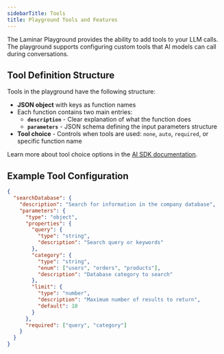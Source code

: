 ```yaml
---
sidebarTitle: Tools
title: Playground Tools and Features
---
```


The Laminar Playground provides the ability to add tools to your LLM calls. The playground supports configuring custom tools that AI models can call during conversations.

## Tool Definition Structure

Tools in the playground have the following structure:

- **JSON object** with keys as function names
- Each function contains two main entries:
  - **`description`** - Clear explanation of what the function does
  - **`parameters`** - JSON schema defining the input parameters structure
- **Tool choice** - Controls when tools are used: `none`, `auto`, `required`, or specific function name

Learn more about tool choice options in the [AI SDK documentation](https://ai-sdk.dev/docs/ai-sdk-core/tools-and-tool-calling#tool-choice).

## Example Tool Configuration

```json
{
  "searchDatabase": {
    "description": "Search for information in the company database",
    "parameters": {
      "type": "object",
      "properties": {
        "query": {
          "type": "string",
          "description": "Search query or keywords"
        },
        "category": {
          "type": "string",
          "enum": ["users", "orders", "products"],
          "description": "Database category to search"
        },
        "limit": {
          "type": "number",
          "description": "Maximum number of results to return",
          "default": 10
        }
      },
      "required": ["query", "category"]
    }
  }
}
```